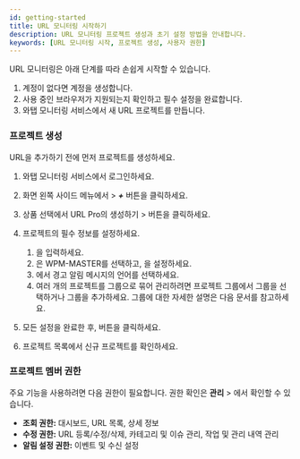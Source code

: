 ```yaml
---
id: getting-started
title: URL 모니터링 시작하기
description: URL 모니터링 프로젝트 생성과 초기 설정 방법을 안내합니다.
keywords: [URL 모니터링 시작, 프로젝트 생성, 사용자 권한]
---
```



URL 모니터링은 아래 단계를 따라 손쉽게 시작할 수 있습니다.

1. 계정이 없다면 계정을 생성합니다.  
2. 사용 중인 브라우저가 지원되는지 확인하고 필수 설정을 완료합니다.
3. 와탭 모니터링 서비스에서 새 URL 프로젝트를 만듭니다.

### 프로젝트 생성

URL을 추가하기 전에 먼저 프로젝트를 생성하세요.

1. 와탭 모니터링 서비스에서 로그인하세요.

1. 화면 왼쪽 사이드 메뉴에서 <Cmdname sid="BTN07332" className="uitext" /> &gt; ***+*** <Cmdname sid='BTN06696' className='uitext'/> 버튼을 클릭하세요.

1. 상품 선택에서 URL Pro의 생성하기 > 버튼을 클릭하세요. 

1. 프로젝트의 필수 정보를 설정하세요.

    1. <Cmdname sid="project_name" className="uitext" />을 입력하세요.
    1. <Cmdname sid="data_server_region" className="uitext" />은 WPM-MASTER를 선택하고, <Cmdname sid="project_time_zone" className="uitext" />을 설정하세요.
    1. <Cmdname sid="TTL07727" className="uitext" />에서 경고 알림 메시지의 언어를 선택하세요.
    1. 여러 개의 프로젝트를 그룹으로 묶어 관리하려면 프로젝트 그룹에서 그룹을 선택하거나 그룹을 추가하세요. 그룹에 대한 자세한 설명은 다음 문서를 참고하세요.

1. 모든 설정을 완료한 후, <Cmdname sid="creating_a_project" className="uitext" /> 버튼을 클릭하세요.

1. 프로젝트 목록에서 신규 프로젝트를 확인하세요.


### 프로젝트 멤버 권한

주요 기능을 사용하려면 다음 권한이 필요합니다. 권한 확인은 **관리** &gt; <Cmdname sid="project_member" className="uitext" />에서 확인할 수 있습니다. 

- **조회 권한:** 대시보드, URL 목록, 상세 정보
- **수정 권한:** URL 등록/수정/삭제, 카테고리 및 이슈 관리, 작업 및 관리 내역 관리
- **알림 설정 권한:** 이벤트 및 수신 설정